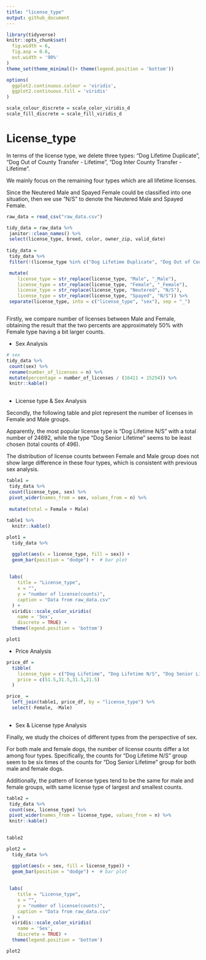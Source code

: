 ```yaml
---
title: "license_type"
output: github_document
---
```


```r
library(tidyverse)
knitr::opts_chunk$set(
  fig.width = 6,
  fig.asp = 0.6,
  out.width = '90%'
)
theme_set(theme_minimal()+ theme(legend.position = 'bottom'))

options(
  ggplot2.continuous.colour = 'viridis',
  ggplot2.continuous.fill = 'viridis'
)

scale_colour_discrete = scale_color_viridis_d
scale_fill_discrete = scale_fill_viridis_d
```

# License_type

In terms of the license type, we delete three types: "Dog Lifetime Duplicate", "Dog Out of County Transfer - Lifetime", "Dog Inter County Transfer - Lifetime". 

We mainly focus on the remaining four types which are all lifetime licenses.

Since the Neutered Male and Spayed Female could be classified into one situation, then we use "N/S" to denote the Neutered Male and Spayed Female.


```r

raw_data = read_csv("raw_data.csv")

tidy_data = raw_data %>% 
 janitor::clean_names() %>% 
 select(license_type, breed, color, owner_zip, valid_date)
 
tidy_data = 
 tidy_data %>% 
 filter(!(license_type %in% c("Dog Lifetime Duplicate", "Dog Out of County Transfer - Lifetime", "Dog Inter County Transfer - Lifetime"))) %>% 

 mutate(
    license_type = str_replace(license_type, "Male", "_Male"),
    license_type = str_replace(license_type, "Female", "_Female"),
    license_type = str_replace(license_type, "Neutered", "N/S"),
    license_type = str_replace(license_type, "Spayed", "N/S")) %>% 
 separate(license_type, into = c("license_type", "sex"), sep = "_")



```


Firstly, we compare number of licenses between Male and Female, obtaining the result that the two percents are approximately 50% with Female type having a bit larger counts.

* Sex Analysis

```r
# sex 
tidy_data %>% 
 count(sex) %>% 
 rename(number_of_licenses = n) %>% 
 mutate(percentage = number_of_licenses / (16411 + 15254)) %>% 
 knitr::kable()
 
```

* License type & Sex Analysis

Secondly, the following table and plot represent the number of licenses in Female and Male groups.

Apparently, the most popular license type is "Dog Lifetime N/S" with a total number of 24692, while the type "Dog Senior Lifetime" seems to be least chosen (total counts of 496).

The distribution of license counts between Female and Male group does not show large difference in these four types, which is consistent with previous sex analysis.

```r
table1 = 
 tidy_data %>% 
 count(license_type, sex) %>% 
 pivot_wider(names_from = sex, values_from = n) %>% 
  
 mutate(total = Female + Male) 
 
table1 %>% 
  knitr::kable()
```



```r
plot1 = 
  tidy_data %>% 

  ggplot(aes(x = license_type, fill = sex)) +
  geom_bar(position = "dodge") +  # bar plot
 
 
 labs(
    title = "License_type",
    x = "",
    y = "number of license(counts)",
    caption = "Data from raw_data.csv"
  ) + 
  viridis::scale_color_viridis(
    name = 'Sex',
    discrete = TRUE) +
  theme(legend.position = 'bottom')

plot1
```


* Price Analysis



```r
price_df = 
  tibble(
    license_type = c("Dog Lifetime", "Dog Lifetime N/S", "Dog Senior Lifetime", "Dog Senior Lifetime N/S"),
    price = c(51.5,31.5,31.5,21.5)
  )

price_ = 
  left_join(table1, price_df, by = "license_type") %>% 
  select(-Female, -Male) 
  
```


  
  
  
  
  

* Sex & License type Analysis

Finally, we study the choices of different types from the perspective of sex. 

For both male and female dogs, the number of license counts differ a lot among four types. Specifically, the counts for "Dog Lifetime N/S" group seem to be six times of the counts for "Dog Senior Lifetime" group for both male and female dogs. 

Additionally, the pattern of license types tend to be the same for male and female groups, with same license type of largest and smallest counts.


```r
table2 = 
 tidy_data %>% 
 count(sex, license_type) %>% 
 pivot_wider(names_from = license_type, values_from = n) %>% 
 knitr::kable()
  

table2

```




```r
plot2 = 
  tidy_data %>% 

  ggplot(aes(x = sex, fill = license_type)) +
  geom_bar(position = "dodge") +  # bar plot
 
 
 labs(
    title = "License_type",
    x = "",
    y = "number of license(counts)",
    caption = "Data from raw_data.csv"
  ) + 
  viridis::scale_color_viridis(
    name = 'Sex',
    discrete = TRUE) +
  theme(legend.position = 'bottom')

plot2
```



